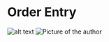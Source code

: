 
# Order Entry
![alt text](../orderEntryDiagram.svg)
<Image
    src="../orderEntryDiagram.svg"
    width={500}
    height={500}
    alt="Picture of the author"
/>